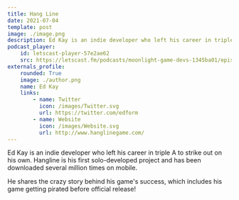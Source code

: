 ```yaml
---
title: Hang Line
date: 2021-07-04
template: post
image: ./image.png
description: Ed Kay is an indie developer who left his career in triple A to strike out on his own.
podcast_player:
    id: letscast-player-57e2ae62
    src: https://letscast.fm/podcasts/moonlight-game-devs-1345ba01/episodes/how-this-solo-game-dev-s-game-blew-up-thanks-to-piracy/player.js?size=l
externals_profile:
    rounded: True
    image: ./author.png
    name: Ed Kay 
    links:
        - name: Twitter
          icon: /images/Twitter.svg
          url: https://twitter.com/edform
        - name: Website
          icon: /images/Website.svg
          url: http://www.hanglinegame.com/
---
```


Ed Kay is an indie developer who left his career in triple A to strike out on his own. Hangline is his first solo-developed project and has been downloaded several million times on mobile.

He shares the crazy story behind his game's success, which includes his game getting pirated before official release!